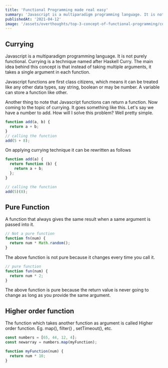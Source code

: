 ---
title: 'Functional Programming made real easy'
summary: 'Javascript is a multiparadigm programming language. It is not purely functional. Currying is a technique named after Haskell Curry.'
publishedAt: '2021-04-12'
image: '/assets/overthoughts/top-3-concept-of-functional-programming/cover.jpg'
---

## Currying

Javascript is a multiparadigm programming language. It is not purely functional. Currying is a technique named after Haskell Curry. The main idea behind this concept is that instead of taking multiple arguments, it takes a single argument in each function.

Javascript functions are first class citizens, which means it can be treated like any other data types, say string, boolean or may be number. A variable can store a function like other.

Another thing to note that Javascript functions can return a function. Now coming to the topic of currying. It goes something like this. Let's say we have a number to add. How will I solve this problem? Well pretty simple.

```js
function add(a, b) {
  return a + b;
}
// calling the function
add(5 + 8);
```

On applying currying technique it can be rewritten as follows

```js
function add(a) {
  return function (b) {
    return a + b;
  };
}

// calling the function
add(5)(8);
```

## Pure Function

A function that always gives the same result when a same argument is passed into it.

```js
// Not a pure function
function fn(num) {
  return num * Math.random();
}
```

The above function is not pure because it changes every time you call it.

```js
// pure function
function fun(num) {
  return num * 2;
}
```

The above function is pure because the return value is never going to change as long as you provide the same argument.

## Higher order function

The function which takes another function as argument is called Higher order function. Eg. map(), filter() , setTimeout(), etc.

```js
const numbers = [65, 44, 12, 4];
const newarray = numbers.map(myFunction);

function myFunction(num) {
  return num * 10;
}
```
